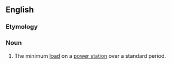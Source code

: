==English==

===Etymology===
{{compound|en|base|load}}

===Noun===
{{en-noun}}

# The minimum [[load]] on a [[power station]] over a standard period.